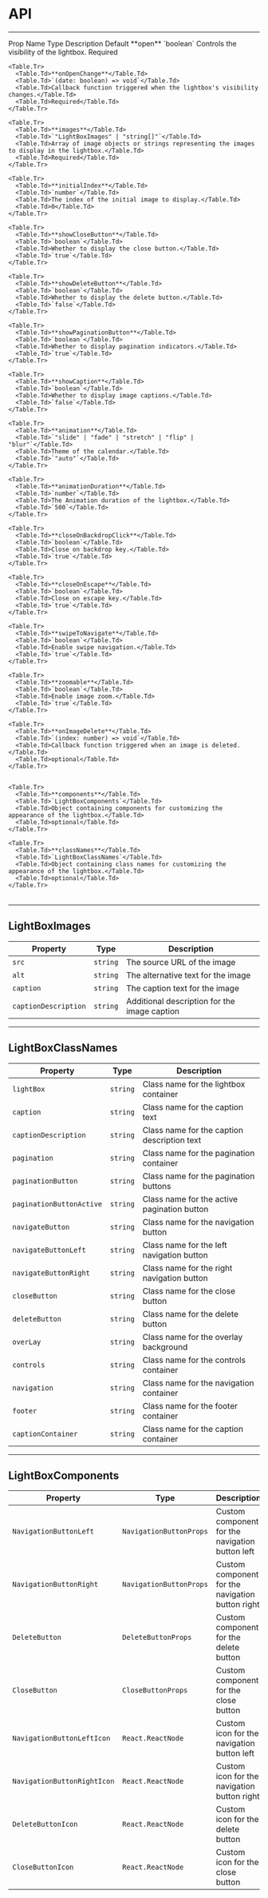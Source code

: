 
# API

---

<Table>
  <thead>
    <Table.Tr>
      <Table.Th>Prop Name</Table.Th>
      <Table.Th>Type</Table.Th>
      <Table.Th>Description</Table.Th>
      <Table.Th>Default</Table.Th>
    </Table.Tr>
  </thead>
  <tbody>
    <Table.Tr>
      <Table.Td>**open**</Table.Td>
      <Table.Td>`boolean`</Table.Td>
      <Table.Td>Controls the visibility of the lightbox.</Table.Td>
      <Table.Td>Required</Table.Td>
    </Table.Tr>

    <Table.Tr>
      <Table.Td>**onOpenChange**</Table.Td>
      <Table.Td>`(date: boolean) => void`</Table.Td>
      <Table.Td>Callback function triggered when the lightbox's visibility changes.</Table.Td>
      <Table.Td>Required</Table.Td>
    </Table.Tr>

    <Table.Tr>
      <Table.Td>**images**</Table.Td>
      <Table.Td>`"LightBoxImages" | "string[]"`</Table.Td>
      <Table.Td>Array of image objects or strings representing the images to display in the lightbox.</Table.Td>
      <Table.Td>Required</Table.Td>
    </Table.Tr>

    <Table.Tr>
      <Table.Td>**initialIndex**</Table.Td>
      <Table.Td>`number`</Table.Td>
      <Table.Td>The index of the initial image to display.</Table.Td>
      <Table.Td>0</Table.Td>
    </Table.Tr>

    <Table.Tr>
      <Table.Td>**showCloseButton**</Table.Td>
      <Table.Td>`boolean`</Table.Td>
      <Table.Td>Whether to display the close button.</Table.Td>
      <Table.Td>`true`</Table.Td>
    </Table.Tr>

    <Table.Tr>
      <Table.Td>**showDeleteButton**</Table.Td>
      <Table.Td>`boolean`</Table.Td>
      <Table.Td>Whether to display the delete button.</Table.Td>
      <Table.Td>`false`</Table.Td>
    </Table.Tr>

    <Table.Tr>
      <Table.Td>**showPaginationButton**</Table.Td>
      <Table.Td>`boolean`</Table.Td>
      <Table.Td>Whether to display pagination indicators.</Table.Td>
      <Table.Td>`true`</Table.Td>
    </Table.Tr>

    <Table.Tr>
      <Table.Td>**showCaption**</Table.Td>
      <Table.Td>`boolean`</Table.Td>
      <Table.Td>Whether to display image captions.</Table.Td>
      <Table.Td>`false`</Table.Td>
    </Table.Tr>

    <Table.Tr>
      <Table.Td>**animation**</Table.Td>
      <Table.Td>`"slide" | "fade" | "stretch" | "flip" | "blur"`</Table.Td>
      <Table.Td>Theme of the calendar.</Table.Td>
      <Table.Td>`"auto"`</Table.Td>
    </Table.Tr>

    <Table.Tr>
      <Table.Td>**animationDuration**</Table.Td>
      <Table.Td>`number`</Table.Td>
      <Table.Td>The Animation duration of the lightbox.</Table.Td>
      <Table.Td>`500`</Table.Td>
    </Table.Tr>

    <Table.Tr>
      <Table.Td>**closeOnBackdropClick**</Table.Td>
      <Table.Td>`boolean`</Table.Td>
      <Table.Td>Close on backdrop key.</Table.Td>
      <Table.Td>`true`</Table.Td>
    </Table.Tr>

    <Table.Tr>
      <Table.Td>**closeOnEscape**</Table.Td>
      <Table.Td>`boolean`</Table.Td>
      <Table.Td>Close on escape key.</Table.Td>
      <Table.Td>`true`</Table.Td>
    </Table.Tr>

    <Table.Tr>
      <Table.Td>**swipeToNavigate**</Table.Td>
      <Table.Td>`boolean`</Table.Td>
      <Table.Td>Enable swipe navigation.</Table.Td>
      <Table.Td>`true`</Table.Td>
    </Table.Tr>

    <Table.Tr>
      <Table.Td>**zoomable**</Table.Td>
      <Table.Td>`boolean`</Table.Td>
      <Table.Td>Enable image zoom.</Table.Td>
      <Table.Td>`true`</Table.Td>
    </Table.Tr>

    <Table.Tr>
      <Table.Td>**onImageDelete**</Table.Td>
      <Table.Td>`(index: number) => void`</Table.Td>
      <Table.Td>Callback function triggered when an image is deleted.</Table.Td>
      <Table.Td>optional</Table.Td>
    </Table.Tr>


    <Table.Tr>
      <Table.Td>**components**</Table.Td>
      <Table.Td>`LightBoxComponents`</Table.Td>
      <Table.Td>Object containing components for customizing the appearance of the lightbox.</Table.Td>
      <Table.Td>optional</Table.Td>
    </Table.Tr>

    <Table.Tr>
      <Table.Td>**classNames**</Table.Td>
      <Table.Td>`LightBoxClassNames`</Table.Td>
      <Table.Td>Object containing class names for customizing the appearance of the lightbox.</Table.Td>
      <Table.Td>optional</Table.Td>
    </Table.Tr>

  </tbody>
</Table>

---

## LightBoxImages

| Property             | Type     | Description                                  |
| -------------------- | -------- | -------------------------------------------- |
| `src`                | `string` | The source URL of the image                  |
| `alt`                | `string` | The alternative text for the image           |
| `caption`            | `string` | The caption text for the image               |
| `captionDescription` | `string` | Additional description for the image caption |

---

## LightBoxClassNames

| Property                 | Type     | Description                                 |
| ------------------------ | -------- | ------------------------------------------- |
| `lightBox`               | `string` | Class name for the lightbox container       |
| `caption`                | `string` | Class name for the caption text             |
| `captionDescription`     | `string` | Class name for the caption description text |
| `pagination`             | `string` | Class name for the pagination container     |
| `paginationButton`       | `string` | Class name for the pagination buttons       |
| `paginationButtonActive` | `string` | Class name for the active pagination button |
| `navigateButton`         | `string` | Class name for the navigation button        |
| `navigateButtonLeft`     | `string` | Class name for the left navigation button   |
| `navigateButtonRight`    | `string` | Class name for the right navigation button  |
| `closeButton`            | `string` | Class name for the close button             |
| `deleteButton`           | `string` | Class name for the delete button            |
| `overLay`                | `string` | Class name for the overlay background       |
| `controls`               | `string` | Class name for the controls container       |
| `navigation`             | `string` | Class name for the navigation container     |
| `footer`                 | `string` | Class name for the footer container         |
| `captionContainer`       | `string` | Class name for the caption container         |

---

## LightBoxComponents

| Property                    | Type                    | Description                                      |
| --------------------------- | ----------------------- | ------------------------------------------------ |
| `NavigationButtonLeft`      | `NavigationButtonProps` | Custom component for the navigation button left  |
| `NavigationButtonRight`     | `NavigationButtonProps` | Custom component for the navigation button right |
| `DeleteButton`              | `DeleteButtonProps`     | Custom component for the delete button           |
| `CloseButton`               | `CloseButtonProps`      | Custom component for the close button            |
| `NavigationButtonLeftIcon`  | `React.ReactNode`       | Custom icon for the navigation button left       |
| `NavigationButtonRightIcon` | `React.ReactNode`       | Custom icon for the navigation button right      |
| `DeleteButtonIcon`          | `React.ReactNode`       | Custom icon for the delete button                |
| `CloseButtonIcon`           | `React.ReactNode`       | Custom icon for the close button                 |

